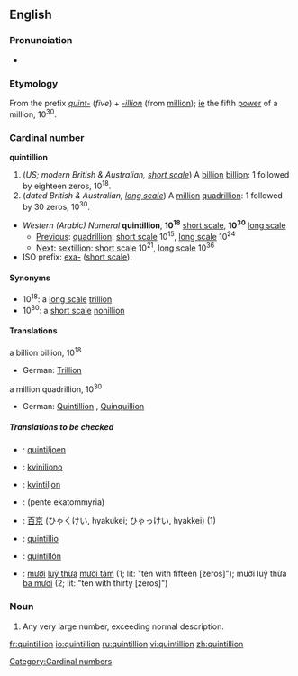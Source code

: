 {{see|Quintillion}}

==English==

===Pronunciation===
*{{audio|en-us-quintillion.ogg|Audio (US)}}
*:{{rhymes|ɪljən}}

===Etymology===
From the prefix ''[[quint-]]'' (''five'') + ''[[-illion]]'' (from [[million]]); [[ie]] the fifth [[power]] of a million, 10<sup>30</sup>.

===Cardinal number===
'''quintillion'''

# (''US; modern British & Australian, [[w:Long and short scales|short scale]]'') A [[billion]] [[billion]]: 1 followed by eighteen zeros, 10<sup>18</sup>.
# (''dated British & Australian, [[w:Long and short scales|long scale]]'') A [[million]] [[quadrillion]]: 1 followed by 30 zeros, 10<sup>30</sup>.

*''Western (Arabic) Numeral'' '''quintillion''', '''10<sup>18</sup>''' [[w:Long and short scales|short scale]], '''10<sup>30</sup>''' [[w:Long and short scales|long scale]]
**[[Previous]]: [[quadrillion]]: [[w:Long and short scales|short scale]] 10<sup>15</sup>, [[w:Long and short scales|long scale]] 10<sup>24</sup>
**[[Next]]: [[sextillion]]: [[w:Long and short scales|short scale]] 10<sup>21</sup>, [[w:Long and short scales|long scale]] 10<sup>36</sup>
*ISO prefix: [[exa-]] ([[w:Long and short scales|short scale]]).

====Synonyms====
*10<sup>18</sup>: a [[w:Long and short scales|long scale]] [[trillion]]
*10<sup>30</sup>: a [[w:Long and short scales|short scale]] [[nonillion]]

====Translations====
;a billion billion, 10<sup>18</sup>
{{top}}
*German: [[Trillion]] {{f}}
{{mid}}
{{bottom}}

;a million quadrillion, 10<sup>30</sup>
{{top}}
*German: [[Quintillion]] {{f}}, [[Quinquillion]] {{f}}
{{mid}}
{{bottom}}

=====Translations to be checked=====
{{checktrans}}
*{{ttbc|Dutch}}: [[quintiljoen]]
*{{ttbc|Esperanto}}: [[kviniliono]]
*{{ttbc|Estonian}}: [[kvintiljon]]
*{{ttbc|Greek}}: [[ ]] (pente ekatommyria)
*{{ttbc|Japanese}}: [[百]][[京]] (ひゃくけい, hyakukei; ひゃっけい, hyakkei) (1)
*{{ttbc|Latin}}: [[quintillio]]
*{{ttbc|Spanish}}: [[quintillón]]
*{{ttbc|Vietnamese}}: [[mười]] [[luỹ thừa]] [[mười tám]] (1; lit: "ten with fifteen [zeros]"); mười luỹ thừa [[ba mươi]] (2; lit: "ten with thirty [zeros]")

===Noun===
{{en-noun}}

# {{cattag|figurative|slang}} Any very large number, exceeding normal description.

[[Category:Cardinal numbers]]

[[fr:quintillion]]
[[io:quintillion]]
[[ru:quintillion]]
[[vi:quintillion]]
[[zh:quintillion]]